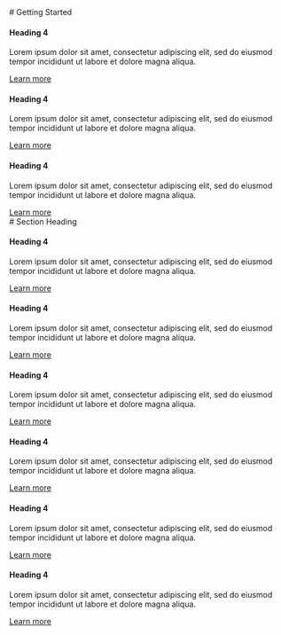 
<Meta title="Getting Started" />

<div className="sb-container">
  <div className='sb-section-title'>
    # Getting Started

  </div>
  <div className="sb-section">
    <div className="sb-section-item">
      <h4 className="sb-section-item-heading">Heading 4</h4>
      <p className="sb-section-item-paragraph">Lorem ipsum dolor sit amet, consectetur adipiscing elit, sed do eiusmod tempor incididunt ut labore et dolore magna aliqua.</p>
      <a
        href=""
        target="_blank"
      >Learn more</a>
    </div>
    <div className="sb-section-item">
      <h4 className="sb-section-item-heading">Heading 4</h4>
      <p className="sb-section-item-paragraph">Lorem ipsum dolor sit amet, consectetur adipiscing elit, sed do eiusmod tempor incididunt ut labore et dolore magna aliqua.</p>
      <a
        href=""
        target="_blank"
      >Learn more</a>
    </div>
    <div className="sb-section-item">
      <div>
        <h4 className="sb-section-item-heading">Heading 4</h4>
        <p className="sb-section-item-paragraph">Lorem ipsum dolor sit amet, consectetur adipiscing elit, sed do eiusmod tempor incididunt ut labore et dolore magna aliqua.</p>
        <a
          href=""
          target="_blank"
        >Learn more</a>
      </div>
    </div>

  </div>
</div>
<div className="sb-container">
  <div className='sb-section-title'>
    # Section Heading
  </div>

  <div className="sb-section">
    <div className="sb-features-grid">
      <div className="sb-grid-item">
        <h4 className="sb-section-item-heading">Heading 4</h4>
        <p className="sb-section-item-paragraph">Lorem ipsum dolor sit amet, consectetur adipiscing elit, sed do eiusmod tempor incididunt ut labore et dolore magna aliqua.</p>
        <a
          href=""
          target="_blank"
        >Learn more</a>
      </div>
      <div className="sb-grid-item">
        <h4 className="sb-section-item-heading">Heading 4</h4>
        <p className="sb-section-item-paragraph">Lorem ipsum dolor sit amet, consectetur adipiscing elit, sed do eiusmod tempor incididunt ut labore et dolore magna aliqua.</p>
        <a
          href=""
          target="_blank"
        >Learn more</a>
      </div>
      <div className="sb-grid-item">
        <h4 className="sb-section-item-heading">Heading 4</h4>
        <p className="sb-section-item-paragraph">Lorem ipsum dolor sit amet, consectetur adipiscing elit, sed do eiusmod tempor incididunt ut labore et dolore magna aliqua.</p>
        <a
          href=""
          target="_blank"
        >Learn more</a>
      </div>
      <div className="sb-grid-item">
        <h4 className="sb-section-item-heading">Heading 4</h4>
        <p className="sb-section-item-paragraph">Lorem ipsum dolor sit amet, consectetur adipiscing elit, sed do eiusmod tempor incididunt ut labore et dolore magna aliqua.</p>
        <a
          href=""
          target="_blank"
        >Learn more</a>
      </div>
      <div className="sb-grid-item">
        <h4 className="sb-section-item-heading">Heading 4</h4>
        <p className="sb-section-item-paragraph">Lorem ipsum dolor sit amet, consectetur adipiscing elit, sed do eiusmod tempor incididunt ut labore et dolore magna aliqua.</p>
        <a
          href=""
          target="_blank"
        >Learn more</a>
      </div>
      <div className="sb-grid-item">
        <h4 className="sb-section-item-heading">Heading 4</h4>
        <p className="sb-section-item-paragraph">Lorem ipsum dolor sit amet, consectetur adipiscing elit, sed do eiusmod tempor incididunt ut labore et dolore magna aliqua.</p>
        <a
          href=""
          target="_blank"
        >Learn more</a>
      </div>
    </div>
  </div>
</div>

<style>
  {`
  .sb-container {
    margin-bottom: 48px;
  }

  .sb-section {
    width: 100%;
    display: flex;
    flex-direction: row;
    gap: 20px;
  }

  img {
    object-fit: cover;
  }

  .sb-section-title {
    margin-bottom: 32px;
  }

  .sb-section a:not(h1 a, h2 a, h3 a) {
    font-size: 14px;
  }

  .sb-section-item, .sb-grid-item {
    flex: 1;
    display: flex;
    flex-direction: column;
  }

  .sb-section-item-heading {
    padding-top: 20px !important;
    padding-bottom: 5px !important;
    margin: 0 !important;
  }
  .sb-section-item-paragraph {
    margin: 0;
    padding-bottom: 10px;
  }

  .sb-chevron {
    margin-left: 5px;
  }

  .sb-features-grid {
    display: grid;
    grid-template-columns: repeat(2, 1fr);
    grid-gap: 32px 20px;
  }

  .sb-socials {
    display: grid;
    grid-template-columns: repeat(4, 1fr);
  }

  .sb-socials p {
    margin-bottom: 10px;
  }

  .sb-explore-image {
    max-height: 32px;
    align-self: flex-start;
  }

  .sb-addon {
    width: 100%;
    display: flex;
    align-items: center;
    position: relative;
    background-color: #EEF3F8;
    border-radius: 5px;
    border: 1px solid rgba(0, 0, 0, 0.05);
    background: #EEF3F8;
    height: 180px;
    margin-bottom: 48px;
    overflow: hidden;
  }

  .sb-addon-text {
    padding-left: 48px;
    max-width: 240px;
  }

  .sb-addon-text h4 {
    padding-top: 0px;
  }

  .sb-addon-img {
    position: absolute;
    left: 345px;
    top: 0;
    height: 100%;
    width: 200%;
    overflow: hidden;
  }

  .sb-addon-img img {
    width: 650px;
    transform: rotate(-15deg);
    margin-left: 40px;
    margin-top: -72px;
    box-shadow: 0 0 1px rgba(255, 255, 255, 0);
    backface-visibility: hidden;
  }

  @media screen and (max-width: 800px) {
    .sb-addon-img {
      left: 300px;
    }
  }

  @media screen and (max-width: 600px) {
    .sb-section {
      flex-direction: column;
    }

    .sb-features-grid {
      grid-template-columns: repeat(1, 1fr);
    }

    .sb-socials {
      grid-template-columns: repeat(2, 1fr);
    }

    .sb-addon {
      height: 280px;
      align-items: flex-start;
      padding-top: 32px;
      overflow: hidden;
    }

    .sb-addon-text {
      padding-left: 24px;
    }

    .sb-addon-img {
      right: 0;
      left: 0;
      top: 130px;
      bottom: 0;
      overflow: hidden;
      height: auto;
      width: 124%;
    }

    .sb-addon-img img {
      width: 1200px;
      transform: rotate(-12deg);
      margin-left: 0;
      margin-top: 48px;
      margin-bottom: -40px;
      margin-left: -24px;
    }
  }
  `}
</style>
